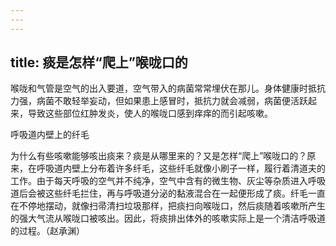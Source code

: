 ```yaml
---
---
---
```

title: 痰是怎样“爬上”喉咙口的
---




喉咙和气管是空气的出入要道，空气带入的病菌常常埋伏在那儿。身体健康时抵抗力强，病菌不敢轻举妄动，但如果患上感冒时，抵抗力就会减弱，病菌便活跃起来，导致这些部位红肿发炎，使人的喉咙口感到痒痒的而引起咳嗽。

呼吸道内壁上的纤毛



为什么有些咳嗽能够咳出痰来？痰是从哪里来的？又是怎样“爬上”喉咙口的？原来，在呼吸道内壁上分布着许多纤毛，这些纤毛就像小刷子一样，履行着清道夫的工作。由于每天呼吸的空气并不纯净，空气中含有的微生物、灰尘等杂质进入呼吸道后会被这些纤毛拦住，再与呼吸道分泌的黏液混合在一起便形成了痰。纤毛一直在不停地摆动，就像扫帚清扫垃圾那样，把痰扫向喉咙口，然后痰随着咳嗽所产生的强大气流从喉咙口被咳出。因此，将痰排出体外的咳嗽实际上是一个清洁呼吸道的过程。（赵承渊）